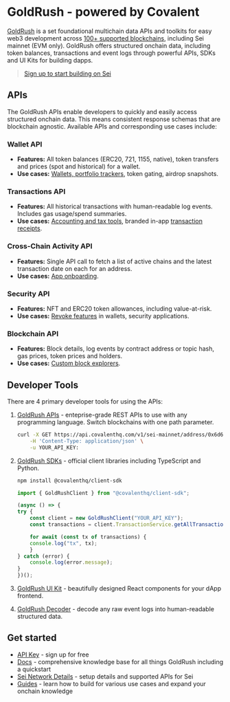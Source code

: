 

# GoldRush - powered by Covalent

[GoldRush](https://goldrush.dev/?utm_source=sei&utm_medium=partner-docs) is a set foundational multichain data APIs and toolkits for easy web3 development across [100+ supported blockchains](https://goldrush.dev/docs/networks/?utm_source=sei&utm_medium=partner-docs), including Sei mainnet (EVM only). GoldRush offers structured onchain data, including token balances, transactions and event logs through powerful APIs, SDKs and UI Kits for building dapps.


> [Sign up to start building on Sei](https://goldrush.dev/platform/?utm_source=sei&utm_medium=partner-docs)

## APIs

The GoldRush APIs enable developers to quickly and easily access structured onchain data. This means consistent response schemas that are blockchain agnostic. Available APIs and corresponding use cases include:

### Wallet API

- **Features:** All token balances (ERC20, 721, 1155, native), token transfers and prices (spot and 
historical) for a wallet.
- **Use cases:** [Wallets, portfolio trackers](https://goldrush-wallet-portfolio-ui.vercel.app/?utm_source=sei&utm_medium=partner-docs), token gating, airdrop snapshots.

### Transactions API

- **Features:** All historical transactions with human-readable log events. Includes gas usage/spend
summaries.
- **Use cases:** [Accounting and tax tools](https://bit.ly/crypto-tax-tool), branded in-app [transaction receipts](https://goldrush-dfk-tx-receipt-ui.vercel.app/tx/defi-kingdoms-mainnet/0x4e5c0af28b2cea27d06677fae1f573572e0ff863c43ae42d2959ca67b90c4390/?utm_source=sei&utm_medium=partner-docs).

### Cross-Chain Activity API

- **Features:** Single API call to fetch a list of active chains and the latest transaction date 
on each for an address.
- **Use cases:** [App onboarding](https://goldrush-wallet-portfolio-ui.vercel.app/activity/0x6d68A318D0632f7B9Ce9d6757Dea0e9dE19D7CCA/?utm_source=sei&utm_medium=partner-docs).

### Security API

- **Features:** NFT and ERC20 token allowances, including value-at-risk.
- **Use cases:** [Revoke features](https://goldrush-revokehub.vercel.app/?utm_source=sei&utm_medium=partner-docs) in wallets, security applications.

### Blockchain API

- **Features:** Block details, log events by contract address or topic hash, gas prices, token prices and holders.
- **Use cases:** [Custom block explorers](https://goldrush-block-explorer-ui.vercel.app/?utm_source=sei&utm_medium=partner-docs).

## Developer Tools

There are 4 primary developer tools for using the APIs:

1. [GoldRush APIs](https://goldrush.dev/docs/api) - enteprise-grade REST APIs to use with any programming language. Switch blockchains with one path parameter.

    ```sh
    curl -X GET https://api.covalenthq.com/v1/sei-mainnet/address/0x6d68A318D0632f7B9Ce9d6757Dea0e9dE19D7CCA/balances_v2/ \
        -H 'Content-Type: application/json' \
        -u YOUR_API_KEY:
    ```

2. [GoldRush SDKs](https://goldrush.mintlify.app/docs/goldrush-sdks?utm_source=sei&utm_medium=partner-docs) - official client libraries including TypeScript and Python. 
    ```sh
    npm install @covalenthq/client-sdk
    ```


    ```ts
    import { GoldRushClient } from "@covalenthq/client-sdk";

    (async () => {
    try {
        const client = new GoldRushClient("YOUR_API_KEY");
        const transactions = client.TransactionService.getAllTransactionsForAddress("sei-mainnet", "0x6d68A318D0632f7B9Ce9d6757Dea0e9dE19D7CCA");

        for await (const tx of transactions) {
        console.log("tx", tx);
        }
    } catch (error) {
        console.log(error.message);
    }
    })();
    ```

3. [GoldRush UI Kit](https://github.com/covalenthq/goldrush-kit/?utm_source=sei&utm_medium=partner-docs) - beautifully designed React components for your dApp frontend.

<ImageWithCaption
  img={imgWalletUiComponent}
  alt="GoldRush UI Kit Wallet Component"
  caption="Example of a Wallet Component using the GoldRush UI Kit"
/>

4. [GoldRush Decoder](https://github.com/covalenthq/goldrush-decoder/?utm_source=sei&utm_medium=partner-docs) - decode any raw event logs into human-readable structured data.

   
## Get started

- [API Key](https://goldrush.dev/platform/auth/register/?utm_source=sei&utm_medium=partner-docs) - sign up for free
- [Docs](https://goldrush.dev/docs/?utm_source=sei&utm_medium=partner-docs) - comprehensive knowledge base for all things GoldRush including a quickstart
- [Sei Network Details](https://goldrush.dev/chains/sei/?utm_source=sei&utm_medium=partner-docs) - setup details and supported APIs for Sei
- [Guides](https://goldrush.dev/guides/?utm_source=sei&utm_medium=partner-docs) - learn how to build for various use cases and expand your onchain knowledge
